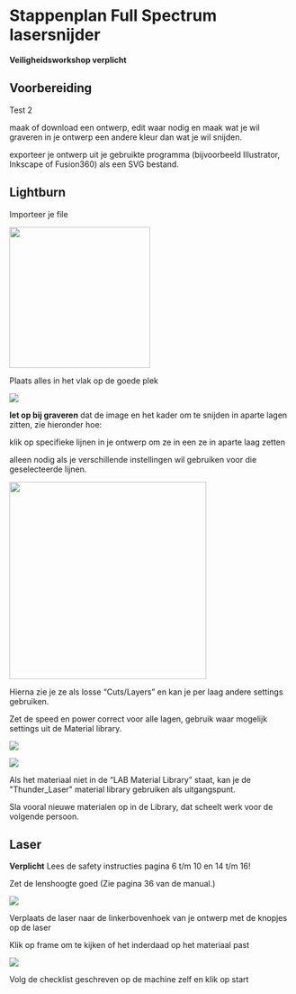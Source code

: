 
# Stappenplan Full Spectrum lasersnijder

<Callout type="warning">**Veiligheidsworkshop verplicht**</Callout>

## Voorbereiding

Test 2

maak of download een ontwerp, edit waar nodig en maak wat je wil graveren in je ontwerp een andere kleur dan wat je wil snijden.

exporteer je ontwerp uit je gebruikte programma (bijvoorbeeld Illustrator, Inkscape of Fusion360) als een SVG bestand.

## Lightburn

Importeer je file

<img src="/assets/lasersnijder/lasersnijden-01.jpg" width="250">

Plaats alles in het vlak op de goede plek

![](/assets/lasersnijder/lasersnijden-02.jpg)

<Callout type="info">

**let op bij graveren** dat de image en het kader om te snijden in aparte lagen zitten, zie hieronder hoe:

</Callout>

klik op specifieke lijnen in je ontwerp om ze in een ze in aparte laag zetten 

alleen nodig als je verschillende instellingen wil gebruiken voor die geselecteerde lijnen.


<img src="/assets/lasersnijder/lasersnijden-03.jpg" width="350">

Hierna zie je ze als losse “Cuts/Layers” en kan je per laag andere settings gebruiken.

Zet de speed en power correct voor alle lagen, gebruik waar mogelijk settings uit de Material library.

![](/assets/lasersnijder/lasersnijden-04.jpg)

![](/assets/lasersnijder/lasersnijden-05.jpg)

Als het materiaal niet in de “LAB Material Library” staat, kan je de "Thunder_Laser" material library gebruiken als uitgangspunt.

<Callout type="info">

Sla vooral nieuwe materialen op in de Library, dat scheelt werk voor de volgende persoon.

</Callout>

## Laser

<Callout type="error" emoji="🚨">

  **Verplicht** Lees de safety instructies pagina 6 t/m 10 en 14 t/m 16!

</Callout>

Zet de lenshoogte goed (Zie pagina 36 van de manual.)

![](/assets/lasersnijder/lasersnijden-06.jpg)

Verplaats de laser naar de linkerbovenhoek van je ontwerp met de knopjes op de laser

Klik op frame om te kijken of het inderdaad op het materiaal past

![](/assets/lasersnijder/lasersnijden-07.jpg)

Volg de checklist geschreven op de machine zelf en klik op start
